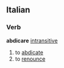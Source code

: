 ==Italian==
===Verb===
'''abdicare''' [[intransitive]]
# to [[abdicate]]
# to [[renounce]]
{{it-conj-are|abdic|Essere}}